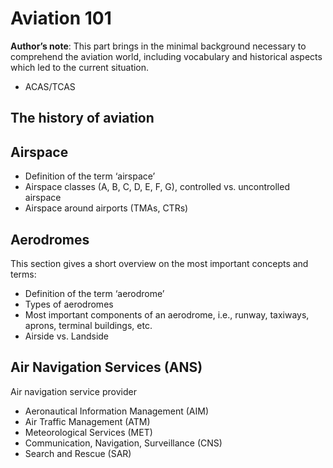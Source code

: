 # Aviation 101


:::{.callout-note}
**Author's note**: This part brings in the minimal background necessary to comprehend the
aviation world, including vocabulary and historical aspects which led to
the current situation.
:::


- ACAS/TCAS

## The history of aviation

## Airspace
* Definition of the term 'airspace'
* Airspace classes (A, B, C, D, E, F, G), controlled vs. uncontrolled airspace
* Airspace around airports (TMAs, CTRs)

## Aerodromes
This section gives a short overview on the most important concepts and terms:

* Definition of the term 'aerodrome'
* Types of aerodromes
* Most important components of an aerodrome, i.e., runway, taxiways, aprons, terminal buildings, etc.
* Airside vs. Landside

## Air Navigation Services (ANS)

Air navigation service provider

* Aeronautical Information Management (AIM)
* Air Traffic Management (ATM)
* Meteorological Services (MET)
* Communication, Navigation, Surveillance (CNS)
* Search and Rescue (SAR)




